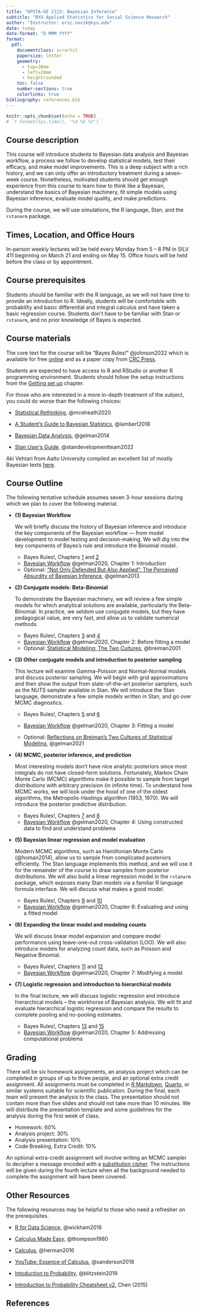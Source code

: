 ```yaml
---
title: "APSTA-GE 2123: Bayesian Inference"
subtitle: "NYU Applied Statistics for Social Science Research"
author: "Instructor: eric.novik@nyu.edu"
date: today
date-format: "D MMM YYYY"
format:
  pdf:
    documentclass: scrartcl
    papersize: letter
    geometry:
      - top=30mm
      - left=20mm
      - heightrounded
    toc: false
    number-sections: true
    colorlinks: true
bibliography: references.bib
---
```


```r
knitr::opts_chunk$set(echo = TRUE)
# `r format(Sys.time(), '%d %b %Y')`
```

## Course description

This course will introduce students to Bayesian data analysis and Bayesian workflow, a process we follow to develop statistical models, test their efficacy, and make model improvements. This is a deep subject with a rich history, and we can only offer an introductory treatment during a seven-week course. Nonetheless, motivated students should get enough experience from this course to learn how to think like a Bayesian, understand the basics of Bayesian machinery, fit simple models using Bayesian inference, evaluate model quality, and make predictions.

During the course, we will use simulations, the R language, Stan, and the `rstanarm` package.

## Times, Location, and Office Hours

In-person weekly lectures will be held every Monday from 5 -- 8 PM in SILV 411 beginning on March 21 and ending on May 15. Office hours will be held before the class or by appointment.

## Course prerequisites

Students should be familiar with the R language, as we will not have time to provide an introduction to R. Ideally, students will be comfortable with probability and basic differential and integral calculus and have taken a basic regression course. Students don't have to be familiar with Stan or `rstanarm`, and no prior knowledge of Bayes is expected.

## Course materials

The core text for the course will be "Bayes Rules!" @johnson2022 which is available for free [online](https://www.bayesrulesbook.com/) and as a paper copy from [CRC Press](https://www.routledge.com/Bayes-Rules-An-Introduction-to-Applied-Bayesian-Modeling/Johnson-Ott-Dogucu/p/book/9780367255398).

Students are expected to have access to R and RStudio or another R programming environment. Students should follow the setup instructions from the [Getting set up](https://www.bayesrulesbook.com/preface.html#setup) chapter.

For those who are interested in a more in-depth treatment of the subject, you could do worse than the following choices:

-   [Statistical Rethinking](https://xcelab.net/rm/statistical-rethinking/), @mcelreath2020

-   [A Student's Guide to Bayesian Statistics](https://ben-lambert.com/a-students-guide-to-bayesian-statistics/), @lambert2018

-   [Bayesian Data Analysis](http://stat.columbia.edu/~gelman/book/), @gelman2014

-   [Stan User's Guide](https://mc-stan.org/docs/stan-users-guide/index.html), @standevelopmentteam2022

Aki Vehtari from Aalto University compiled an excellent list of mostly Bayesian texts [here](https://statmodeling.stat.columbia.edu/2018/05/14/aki_books/).

## Course Outline

The following tentative schedule assumes seven 3-hour sessions during which we plan to cover the following material.

-   **(1) Bayesian Workflow**

    We will briefly discuss the history of Bayesian inference and introduce the key components of the Bayesian workflow --- from model development to model testing and decision-making. We will dig into the key components of Bayes's rule and introduce the Binomial model.

    -   Bayes Rules!, Chapters [1](https://www.bayesrulesbook.com/chapter-1.html) and [2](https://www.bayesrulesbook.com/chapter-2.html)
    -   [Bayesian Workflow](https://arxiv.org/abs/2011.01808) @gelman2020, Chapter 1: Introduction
    -   Optional: ["Not Only Defended But Also Applied": The Perceived Absurdity of Bayesian Inference](http://www.stat.columbia.edu/~gelman/research/published/feller8.pdf), @gelman2013

-   **(2) Conjugate models: Beta-Binomial**

    To demonstrate the Bayesian machinery, we will review a few simple models for which analytical solutions are available, particularly the Beta-Binomial. In practice, we seldom use conjugate models, but they have pedagogical value, are very fast, and allow us to validate numerical methods.

    -   Bayes Rules!, Chapters [3](https://www.bayesrulesbook.com/chapter-3.html) and [4](https://www.bayesrulesbook.com/chapter-4.html)
    -   [Bayesian Workflow](https://arxiv.org/abs/2011.01808) @gelman2020, Chapter 2: Before fitting a model
    -   Optional: [Statistical Modeling: The Two Cultures](http://www2.math.uu.se/~thulin/mm/breiman.pdf), @breiman2001

-   **(3) Other conjugate models and introduction to posterior sampling**

    This lecture will examine Gamma-Poisson and Normal-Normal models and discuss posterior sampling. We will begin with grid approximations and then show the output from state-of-the-art posterior samplers, such as the NUTS sampler available in Stan. We will introduce the Stan language, demonstrate a few simple models written in Stan, and go over MCMC diagnostics.

    -   Bayes Rules!, Chapters [5](https://www.bayesrulesbook.com/chapter-5.html) and [6](https://www.bayesrulesbook.com/chapter-6.html)

    -   [Bayesian Workflow](https://arxiv.org/abs/2011.01808) @gelman2020, Chapter 3: Fitting a model

    -   Optional: [Reflections on Breiman's Two Cultures of Statistical Modeling,](http://www.stat.columbia.edu/~gelman/research/published/gelman_breiman.pdf) @gelman2021

-   **(4) MCMC, posterior inference, and prediction**

    Most interesting models don't have nice analytic posteriors since most integrals do not have closed-form solutions. Fortunately, Markov Chain Monte Carlo (MCMC) algorithms make it possible to sample from target distributions with arbitrary precision (in infinite time). To understand how MCMC works, we will look under the hood of one of the oldest algorithms, the Metropolis-Hastings algorithm (1953, 1970). We will introduce the posterior predictive distribution.

    -   Bayes Rules!, Chapters [7](https://www.bayesrulesbook.com/chapter-7.html) and [8](https://www.bayesrulesbook.com/chapter-8.html)
    -   [Bayesian Workflow](https://arxiv.org/abs/2011.01808) @gelman2020, Chapter 4: Using constructed data to find and understand problems

-   **(5) Bayesian linear regression and model evaluation**

    Modern MCMC algorithms, such as Hamiltonian Monte Carlo (@homan2014), allow us to sample from complicated posteriors efficiently. The Stan language implements this method, and we will use it for the remainder of the course to draw samples from posterior distributions. We will also build a linear regression model in the `rstanarm` package, which exposes many Stan models via a familiar R language formula interface. We will discuss what makes a good model.

    -   Bayes Rules!, Chapters [9](https://www.bayesrulesbook.com/chapter-9.html) and [10](https://www.bayesrulesbook.com/chapter-10.html)
    -   [Bayesian Workflow](https://arxiv.org/abs/2011.01808) @gelman2020, Chapter 6: Evaluating and using a fitted model

-   **(6) Expanding the linear model and modeling counts**

    We will discuss linear model expansion and compare model performance using leave-one-out cross-validation (LOO). We will also introduce models for analyzing count data, such as Poisson and Negative Binomial.

    -   Bayes Rules!, Chapters [11](https://www.bayesrulesbook.com/chapter-11.html) and [12](https://www.bayesrulesbook.com/chapter-12.html)
    -   [Bayesian Workflow](https://arxiv.org/abs/2011.01808) @gelman2020, Chapter 7: Modifying a model

-   **(7) Logistic regression and introduction to hierarchical models**

    In the final lecture, we will discuss logistic regression and introduce hierarchical models -- the workhorse of Bayesian analysis. We will fit and evaluate hierarchical logistic regression and compare the results to complete pooling and no-pooling estimates.

    -   Bayes Rules!, Chapters [13](https://www.bayesrulesbook.com/chapter-13.html) and [15](https://www.bayesrulesbook.com/chapter-15.html)
    -   [Bayesian Workflow](https://arxiv.org/abs/2011.01808) @gelman2020, Chapter 5: Addressing computational problems


## Grading

There will be six homework assignments, an analysis project which can be completed in groups of up to three people, and an optional extra credit assignment. All assignments must be completed in [R Markdown](https://rmarkdown.rstudio.com/lesson-1.html), [Quarto](https://quarto.org/docs/get-started/hello/rstudio.html), or similar systems suitable for scientific publication. During the final, each team will present the analysis to the class. The presentation should not contain more than five slides and should not take more than 10 minutes. We will distribute the presentation template and some guidelines for the analysis during the first week of class.

-   Homework: 60%
-   Analysis project: 30%
-   Analysis presentation: 10%
-   Code Breaking, Extra Credit: 10%

An optional extra-credit assignment will involve writing an MCMC sampler to decipher a message encoded with a [substitution cipher](https://en.wikipedia.org/wiki/Substitution_cipher). The instructions will be given during the fourth lecture when all the background needed to complete the assignment will have been covered.

## Other Resources

The following resources may be helpful to those who need a refresher on the prerequisites.

-   [R for Data Science](https://r4ds.had.co.nz), @wickham2016

-   [Calculus Made Easy](http://calculusmadeeasy.org/), @thompson1980

-   [Calculus](https://openstax.org/details/books/calculus-volume-1), @herman2016

-   [YouTube: Essence of Calculus](https://bit.ly/calc-3blue1brown), @sanderson2018

-   [Intoduction to Probability](https://projects.iq.harvard.edu/stat110/home), @blitzstein2019

-   [Introduction to Probability Cheatsheet v2](https://static1.squarespace.com/static/54bf3241e4b0f0d81bf7ff36/t/55e9494fe4b011aed10e48e5/1441352015658/probability_cheatsheet.pdf), Chen (2015)

## References





